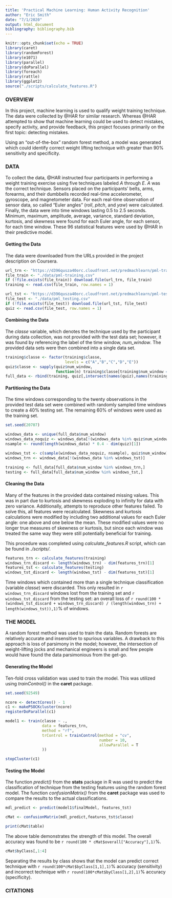 ```yaml
---
title: 'Practical Machine Learning: Human Activity Recognition'
author: "Eric Smith"
date: "7/1/2020"
output: html_document
bibliography: bibliography.bib
---
```


```r
knitr::opts_chunk$set(echo = TRUE)
library(caret)
library(randomForest)
library(e1071)
library(parallel)
library(doParallel)
library(foreach)
library(rattle)
library(ggplot2)
source("./scripts/calculate_features.R")
```

### OVERVIEW

In this project, machine learning is used to qualify weight training technique.
The data were collected by @HAR for similar research.
Whereas @HAR attempted to show that machine learning could be used to detect mistakes, specify activity, and provide feedback,
this project focuses primarily on the first topic: detecting mistakes.

Using an "out-of-the-box" random forest method, a model was generated which could identify correct weight lifting technique with greater than 90% sensitivity and specificity.

### DATA
To collect the data, @HAR instructed four participants in performing a weight training exercise using five techniques labeled *A* through *E*.
*A* was the correct technique.
Sensors placed on the participants' belts, arms, forearms, and their dumbbells recorded real-time accelerometer, gyroscope, and magnetometer data.
For each real-time observation of sensor data, so called "Euler angles" (*roll*, *pitch*, and *yaw*) were calculated.
Finally, the data were into time windows lasting 0.5 to 2.5 seconds. 
Minimum, maximum, amplitude, average, variance, standard deviation, kurtosis, and skewness were found for each Euler angle, for each sensor, for each time window.
These 96 statistical features were used by @HAR in their predictive model.

#### Getting the Data

The data were downloaded from the URLs provided in the project description on Coursera.

```r
url_trn <- "https://d396qusza40orc.cloudfront.net/predmachlearn/pml-training.csv"
file_train <- "./data/pml-training.csv"
if (!file.exists(file_train)) download.file(url_trn, file_train)
training <- read.csv(file_train, row.names = 1)

url_tst <- "https://d396qusza40orc.cloudfront.net/predmachlearn/pml-testing.csv"
file_test <- "./data/pml_testing.csv"
if (!file.exists(file_test)) download.file(url_tst, file_test)
quiz <- read.csv(file_test, row.names = 1)
```

#### Combining the Data

The *classe* variable, which denotes the technique used by the participant during data collection, was not provided with the test data set;
however, it was found by referencing the label of the time window, *num_window*. The provided data sets were then combined into a single data set.

```r
training$classe <- factor(training$classe, 
                          levels = c("A","B","C","D","E"))
quiz$classe <- sapply(quiz$num_window,
                      function(n) training$classe[training$num_window == n][1])
full_data <- rbind(training, quiz[,intersect(names(quiz),names(training))])
```

#### Partitioning the Data

The time windows corresponding to the twenty observations in the provided test data set were combined with randomly sampled time windows to create a 40% testing set.
The remaining 60% of windows were used as the training set.

```r
set.seed(20707)

windows_data <- unique(full_data$num_window)
windows_data_noquiz <- windows_data[!(windows_data %in% quiz$num_window)]
nsample <- round(length(windows_data) * 0.4 - dim(quiz)[1])

windows_tst <- c(sample(windows_data_noquiz, nsample), quiz$num_window)
windows_trn <- windows_data[!(windows_data %in% windows_tst)]

training <- full_data[full_data$num_window %in% windows_trn,]
testing <- full_data[full_data$num_window %in% windows_tst,]

```

#### Cleaning the Data

Many of the features in the provided data contained missing values.
This was in part due to kurtosis and skewness exploding to infinity for data with zero variance.
Additionally, attempts to reproduce other features failed.
To solve this, all features were recalculated.
Skewness and kurtosis calculations were modified by including two additional values for each Euler angle: one above and one below the mean.
These modified values were no longer true measures of skewness or kurtosis, but since each window was treated the same way they were still potentially beneficial for training.

This procedure was completed using *calculate_features.R* script, which can be found in *./scripts/*.

```r
features_trn <- calculate_features(training)
windows_trn_discard <- length(windows_trn) - dim(features_trn)[1]
features_tst <- calculate_features(testing)
windows_tst_discard <- length(windows_tst) - dim(features_tst)[1]
```

Time windows which contained more than a single technique classification (variable *classe*) were discarded. 
This only resulted in `r windows_trn_discard` windows lost from the training set and `r windows_tst_discard` from the testing set:
an overall loss of `r round(100 * (windows_tst_discard + windows_trn_discard) / (length(windows_trn) + length(windows_tst)),1)`%
of windows.

### THE MODEL

A random forest method was used to train the data.
Random forests are relatively accurate and insensitive to spurious variables.
A drawback to this approach is loss of parsimony in the model; however,
the intersection of weight-lifting jocks and mechanical engineers is small and few people would have found the data parsimonious from the get-go.

#### Generating the Model

Ten-fold cross validation was used to train the model. This was utilized using *trainControl()* in the **caret** package.

```r
set.seed(92549)

ncore <- detectCores() - 1
c1 <- makePSOCKcluster(ncore)
registerDoParallel(c1)

model1 <- train(classe ~ .,
                data = features_trn,
                method = "rf",
                trControl = trainControl(method = "cv",
                                         number = 10,
                                         allowParallel = T
                ))

stopCluster(c1)
```

#### Testing the Model

The function *predict()* from the **stats** package in R was used to predict the classification of technique from the testing features using the random forest model.
The function *confusionMatrix()* from the **caret** package was used to compare the results to the actual classifications.

```r
mdl_predict <- predict(model1$finalModel, features_tst)

cMat <- confusionMatrix(mdl_predict,features_tst$classe)
```
```r
print(cMat$table)
```
The above table demonstrates the strength of this model. 
The overall accuracy was found to be
`r round(100 * cMat$overall["Accuracy"],1)`%.
```r
cMat$byClass[,1:4]
```
Separating the results by class shows that the model can predict correct technique with `r round(100*cMat$byClass[1,1],1)`% accuracy (sensitivity) and incorrect technique with `r round(100*cMat$byClass[1,2],1)`% accuracy (specificity).

### CITATIONS